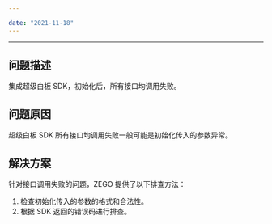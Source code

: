 ```yaml
---

date: "2021-11-18"
---
```


<Title>如何处理超级白板 SDK 所有接口均异常的问题？</Title>


---

## 问题描述

集成超级白板 SDK，初始化后，所有接口均调用失败。

## 问题原因

超级白板 SDK 所有接口均调用失败一般可能是初始化传入的参数异常。


## 解决方案

针对接口调用失败的问题，ZEGO 提供了以下排查方法：

1. 检查初始化传入的参数的格式和合法性。
2. 根据 SDK 返回的错误码进行排查。